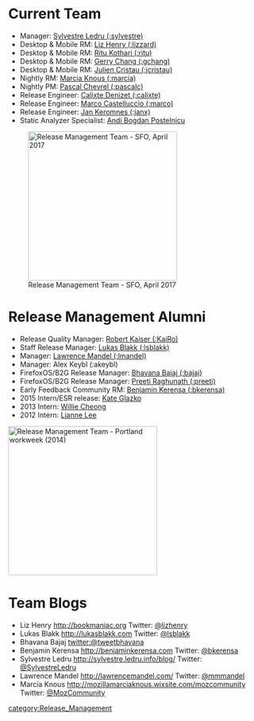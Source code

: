 = Current Team =
* Manager: [https://mozillians.org/en-US/u/sylvestre/ Sylvestre Ledru (:sylvestre)]
* Desktop & Mobile RM: [https://mozillians.org/en-US/u/lizhenry/ Liz Henry (:lizzard)]
* Desktop & Mobile RM: [https://mozillians.org/en-US/u/rkothari/ Ritu Kothari (:ritu)]
* Desktop & Mobile RM: [https://mozillians.org/en-US/u/gchang/ Gerry Chang (:gchang)]
* Desktop & Mobile RM: [https://mozillians.org/en-US/u/jcristau/ Julien Cristau (:jcristau)]
* Nightly RM: [https://mozillians.org/en-US/u/marcia/ Marcia Knous (:marcia)]
* Nightly PM: [https://mozillians.org/en-US/u/pascalc/ Pascal Chevrel (:pascalc)]
* Release Engineer: [https://mozillians.org/en-US/u/cdenizet/ Calixte Denizet (:calixte)]
* Release Engineer: [https://mozillians.org/en-US/u/marco/ Marco Castelluccio (:marco)]
* Release Engineer: [https://mozillians.org/en-US/u/janx/ Jan Keromnes (:janx)]
* Static Analyzer Specialist: [https://mozillians.org/en-US/u/bpostelnicu/ Andi Bogdan Postelnicu]


[[File:Relman-team.JPG|frame|300px|Release Management Team - SFO, April 2017]]

{{clear}}

= Release Management Alumni =

* Release Quality Manager: [https://mozillians.org/fr/u/KaiRo/ Robert Kaiser (:KaiRo)]
* Staff Release Manager: [https://mozillians.org/en-US/u/lsblakk/ Lukas Blakk (:lsblakk)]
* Manager: [https://mozillians.org/en-US/u/lmandel/ Lawrence Mandel (:lmandel)]
* Manager: Alex Keybl (:akeybl)
* FirefoxOS/B2G Release Manager: [https://mozillians.org/en-US/u/Bhavana/ Bhavana Bajaj (:bajaj)]
* FirefoxOS/B2G Release Manager: [https://mozillians.org/en-US/u/preeti/ Preeti Raghunath (:preeti) ]
* Early Feedback Community RM:  [https://mozillians.org/en-US/u/bkerensa/ Benjamin Kerensa (:bkerensa) ]
* 2015 Intern/ESR release: [https://mozillians.org/en-US/u/kglazko/ Kate Glazko]
* 2013 Intern: [https://mozillians.org/en-US/u/wcheong/ Willie Cheong]
* 2012 Intern: [https://mozillians.org/en-US/u/lianne719/ Lianne Lee]

[[File:Relman-team2014.JPG|frame|300px|Release Management Team - Portland workweek (2014)]]
{{clear}}

=Team Blogs=

* Liz Henry [http://bookmaniac.org http://bookmaniac.org] Twitter: [https://twitter.com/lizhenry @lizhenry]
* Lukas Blakk [http://lukasblakk.com/ http://lukasblakk.com]   Twitter: [https://twitter.com/lsblakk @lsblakk]
* Bhavana Bajaj [https://twitter.com/tweetbhavana twitter:@tweetbhavana]
* Benjamin Kerensa [http://benjaminkerensa.com http://benjaminkerensa.com] Twitter: [https://twitter.com/bkerensa @bkerensa]
* Sylvestre Ledru [http://sylvestre.ledru.info/blog/ http://sylvestre.ledru.info/blog/]  Twitter: [https://twitter.com/SylvestreLedru @SylvestreLedru]
* Lawrence Mandel [http://lawrencemandel.com/ http://lawrencemandel.com/]  Twitter: [https://twitter.com/mmmandel @mmmandel]
* Marcia Knous [http://mozillamarciaknous.wixsite.com/mozcommunity http://mozillamarciaknous.wixsite.com/mozcommunity] Twitter: [https://twitter.com/MozCommunity @MozCommunity]


[[category:Release_Management]]
